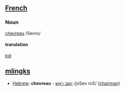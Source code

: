 ==[[French]]==

===Noun===
[[:fr:chevreau|chevreau]] /Sevro/

====translation====
[[kid]]

==[[mlingks]]==
*[[Hebrew]]: '''chevreau''' - [[יושב ראש]] /joSev roS/ ([[chairman]])
